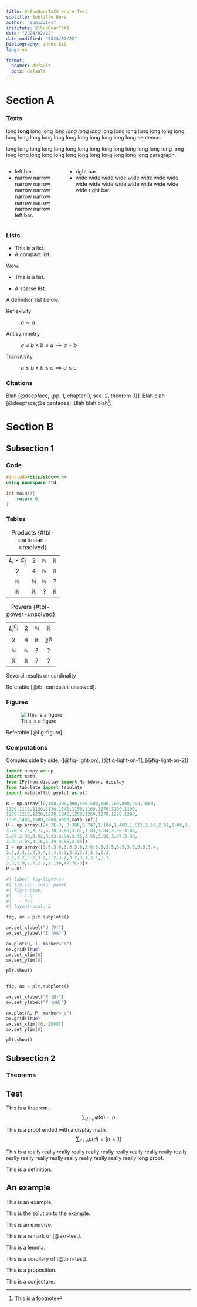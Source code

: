 ```yaml
---
title: $\SunQuarTeX$-enpre Test
subtitle: Subtitle Here
author: "sun123zxy"
institute: $\SunQuarTeX$
date: "2024/02/22"
date-modified: "2024/02/22"
bibliography: index.bib
lang: en

format:
  beamer: default
  pptx: default
---
```


# Section A

### Texts

long **long** long long long *long long long* long long long long long long long long long long long long long long long long long long sentence.

long long long long long long long long long long long long long long long long long long long long long long long long long long long paragraph.

::::: {.columns}

::: {.column width="30%"}
- left bar.
- narrow narrow narrow narrow narrow narrow narrow narrow narrow narrow narrow narrow left bar.
:::

::: {.column width="70%"}
- right bar.
- wide wide wide wide wide wide wide wide wide wide wide wide wide wide wide wide wide right bar.
:::

:::::

### Lists

- This is a list.
- A compact list.

Wow.

- This is a list.

- A sparse list.

A definition list below.

Reflexivity

: $a \sim a$

Antisymmetry

: $a \leq b \land b \leq a \implies a=b$

Transitivity

: $a \leq b \land b \leq c \implies a \leq c$

### Citations

Blah [@deepface, {pp. 1, chapter 3, sec. 2, theorem 3}]. Blah blah [@deepface;@eigenfaces]. Blah blah blah^[This is a footnote].

# Section B

## Subsection 1

### Code

```c++
#include<bits/stdc++.h>
using namespace std;

int main(){
    return 0;
}
```

### Tables

::: {#tbl-panel-unsolved layout-ncol=2}
|||||
|:-:|:-:|:-:|:-:|
| $L_i \times C_j$   | $2$           | $\mathbb N$   | $\mathbb R$   |
| $2$                | $4$           | $\mathbb N$   | $\mathbb R$   |
| $\mathbb N$        | $\mathbb N$   | $\mathbb N$   | ?             |
| $\mathbb R$        | $\mathbb R$   | ?             | $\mathbb R$   |

:Products {#tbl-cartesian-unsolved}

|||||
|:-:|:-:|:-:|:-:|
|$L_i^{C_j}$  | $2$           | $\mathbb N$   | $\mathbb R$     |      
|$2$          | $4$           | $\mathbb R$   | $2^{\mathbb R}$ | 
|$\mathbb N$  | $\mathbb N$   | ?             | ?               |
|$\mathbb R$  | $\mathbb R$   | ?             | ?               |

:Powers {#tbl-power-unsolved}

Several results on cardinality
:::


Referable [@tbl-cartesian-unsolved].

### Figures

![This is a figure](index-figure.png){#fig-figure}

Referable [@fig-figure].

### Computations

Complex side by side. ([@fig-light-on], [@fig-light-on-1], [@fig-light-on-2])

```python
import numpy as np
import math
from IPython.display import Markdown, display
from tabulate import tabulate
import matplotlib.pyplot as plt

R = np.array([0,100,200,300,400,500,600,700,800,900,1000,
1100,1110,1120,1130,1140,1150,1160,1170,1180,1190,
1200,1210,1220,1230,1240,1250,1260,1270,1280,1290,
1300,1400,1500,2000,4000,math.inf])
U = np.array([24.2E-3, 0.386,0.747,1.104,1.460,1.813,2.16,2.51,2.86,3.19,3.48,
3.70,3.75,3.77,3.78,3.80,3.81,3.83,3.84,3.85,3.86,
3.87,3.90,3.92,3.93,3.94,3.95,3.95,3.96,3.97,3.98,
3.99,4.08,4.16,4.39,4.66,4.85])
I = np.array([3.6,3.6,3.6,3.6,3.6,3.5,3.5,3.5,3.5,3.5,3.4,
3.3,3.4,3.4,3.4,3.4,3.3,3.3,3.3,3.3,3.3,
3.2,3.2,3.2,3.2,3.2,3.2,3.2,3.1,3.1,3.1,
3.0,2.9,2.7,2.2,1.130,47.7E-3])
P = U*I
```

```python
#| label: fig-light-on
#| fig-cap: solar panel
#| fig-subcap:
#|   - I-U
#|   - P-R
#| layout-ncol: 2

fig, ax = plt.subplots()

ax.set_xlabel("U (V)")
ax.set_ylabel("I (mA)")

ax.plot(U, I, marker="o")
ax.grid(True)
ax.set_xlim(0)
ax.set_ylim(0)

plt.show()


fig, ax = plt.subplots()

ax.set_xlabel("R (Ω)")
ax.set_ylabel("P (mW)")

ax.plot(R, P, marker="o")
ax.grid(True)
ax.set_xlim((0, 2000))
ax.set_ylim(0)

plt.show()
```

## Subsection 2

### Theorems {.allowframebreaks}

:::{#thm-test}

## Test

This is a theorem.
$$
\sum_{d \mid n} \varphi(d) = n
$$
:::

:::{.proof}

This is a proof ended with a display math.
$$
\sum_{d \mid n} \mu(d) = [n=1]
$$
:::

:::{.proof}

This is a really really really really really really really really really really really really really really really really really really really really long proof.
:::

:::{#def-test}

This is a definition.
:::

:::{#exm-test}

## An example

This is an example.
:::

:::{.solution}

This is the solution to the example.
:::

:::{#exr-test}

This is an exercise.
:::

:::{.remark}

This is a remark of [@exr-test].
:::

:::{#lem-test}

This is a lemma.
:::

:::{#cor-test}

This is a corollary of [@thm-test].
:::

:::{#prp-test}

This is a proposition.
:::

:::{#cnj-test}

This is a conjecture.
:::